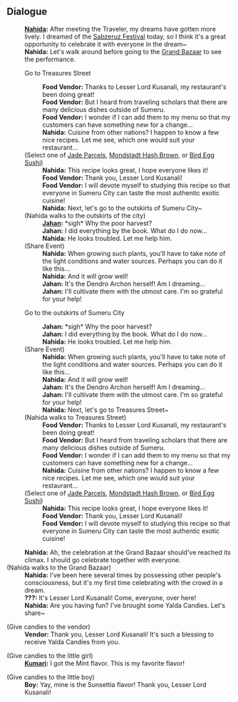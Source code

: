 {{EventTabs}}

==Dialogue==
{{Dialogue start}}
:'''[[Nahida]]:''' After meeting the Traveler, my dreams have gotten more lively. I dreamed of the [[Sabzeruz Festival]] today, so I think it's a great opportunity to celebrate it with everyone in the dream~
:'''Nahida:''' Let's walk around before going to the [[Grand Bazaar]] to see the performance.
:{{DIcon}} Go to Treasures Street
::'''Food Vendor:''' Thanks to Lesser Lord Kusanali, my restaurant's been doing great!
::'''Food Vendor:''' But I heard from traveling scholars that there are many delicious dishes outside of Sumeru.
::'''Food Vendor:''' I wonder if I can add them to my menu so that my customers can have something new for a change...
::'''Nahida:''' Cuisine from other nations? I happen to know a few nice recipes. Let me see, which one would suit your restaurant...
:;(Select one of [[Jade Parcels]], [[Mondstadt Hash Brown]], or [[Bird Egg Sushi]])<!--pretty sure the choice doesn't matter-->
::'''Nahida:''' This recipe looks great, I hope everyone likes it!
::'''Food Vendor:''' Thank you, Lesser Lord Kusanali!
::'''Food Vendor:''' I will devote myself to studying this recipe so that everyone in Sumeru City can taste the most authentic exotic cuisine!
::'''Nahida:''' Next, let's go to the outskirts of Sumeru City~
:;(Nahida walks to the outskirts of the city)
::'''[[Jahan]]:''' *sigh* Why the poor harvest?
::'''Jahan:''' I did everything by the book. What do I do now...
::'''Nahida:''' He looks troubled. Let me help him.
:;(Share Event)
::'''Nahida:''' When growing such plants, you'll have to take note of the light conditions and water sources. Perhaps you can do it like this...
::'''Nahida:''' And it will grow well!
::'''Jahan:''' It's the Dendro Archon herself! Am I dreaming...
::'''Jahan:''' I'll cultivate them with the utmost care. I'm so grateful for your help!
:{{DIcon}} Go to the outskirts of Sumeru City
::'''Jahan:''' *sigh* Why the poor harvest?
::'''Jahan:''' I did everything by the book. What do I do now...
::'''Nahida:''' He looks troubled. Let me help him.
:;(Share Event)
::'''Nahida:''' When growing such plants, you'll have to take note of the light conditions and water sources. Perhaps you can do it like this...
::'''Nahida:''' And it will grow well!
::'''Jahan:''' It's the Dendro Archon herself! Am I dreaming...
::'''Jahan:''' I'll cultivate them with the utmost care. I'm so grateful for your help!
::'''Nahida:''' Next, let's go to Treasures Street~
:;(Nahida walks to Treasures Street)
::'''Food Vendor:''' Thanks to Lesser Lord Kusanali, my restaurant's been doing great!
::'''Food Vendor:''' But I heard from traveling scholars that there are many delicious dishes outside of Sumeru.
::'''Food Vendor:''' I wonder if I can add them to my menu so that my customers can have something new for a change...
::'''Nahida:''' Cuisine from other nations? I happen to know a few nice recipes. Let me see, which one would suit your restaurant...
:;(Select one of [[Jade Parcels]], [[Mondstadt Hash Brown]], or [[Bird Egg Sushi]])<!--pretty sure the choice doesn't matter-->
::'''Nahida:''' This recipe looks great, I hope everyone likes it!
::'''Food Vendor:''' Thank you, Lesser Lord Kusanali!
::'''Food Vendor:''' I will devote myself to studying this recipe so that everyone in Sumeru City can taste the most authentic exotic cuisine!
:'''Nahida:''' Ah, the celebration at the Grand Bazaar should've reached its climax. I should go celebrate together with everyone.
;(Nahida walks to the Grand Bazaar)
:'''Nahida:''' I've been here several times by possessing other people's consciousness, but it's my first time celebrating with the crowd in a dream.
:'''???:''' It's Lesser Lord Kusanali! Come, everyone, over here!
:'''Nahida:''' Are you having fun? I've brought some Yalda Candies. Let's share~

;(Give candies to the vendor)
:'''Vendor:''' Thank you, Lesser Lord Kusanali! It's such a blessing to receive Yalda Candies from you.

;(Give candies to the little girl)
:'''[[Kumari]]:''' I got the Mint flavor. This is my favorite flavor!

;(Give candies to the little boy)
:'''Boy:''' Yay, mine is the Sunsettia flavor! Thank you, Lesser Lord Kusanali!
{{Dialogue end}}